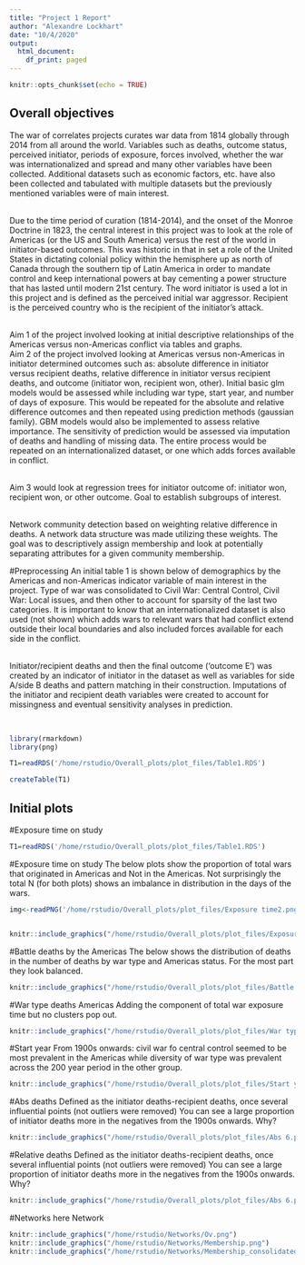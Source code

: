 ```yaml
---
title: "Project 1 Report"
author: "Alexandre Lockhart"
date: "10/4/2020"
output:
  html_document:
    df_print: paged
---
```


```r
knitr::opts_chunk$set(echo = TRUE)
```

## Overall objectives

The war of correlates projects curates war data from 1814 globally through 2014 from all around the world.  Variables such as deaths, outcome status, perceived initiator, periods of exposure, forces involved, whether the war was internationalized and spread and many other variables have been collected.  Additional datasets such as economic factors, etc. have also been collected and tabulated with multiple datasets but the previously mentioned variables were of main interest.  </br>


</br>
Due to the time period of curation (1814-2014), and the onset of the Monroe Doctrine in 1823, the central interest in this project was to look at the role of Americas (or the US and South America) versus the rest of the world in initiator-based outcomes. This was historic in that in set a role of the United States in dictating colonial policy within the hemisphere up as north of Canada through the southern tip of Latin America in order to mandate control and keep international powers at bay cementing a power structure that has lasted until modern 21st century.  The word initiator is used a lot in this project and is defined as the perceived initial war aggressor. Recipient is the perceived country who is the recipient of the initiator's attack. 
</br>

</br>
Aim 1 of the project involved looking at initial descriptive relationships of the Americas versus non-Americas conflict via tables and graphs.
</br>
Aim 2 of the project involved looking at Americas versus non-Americas in initiator determined outcomes such as: absolute difference in initiator versus recipient deaths, relative difference in initiator versus recipient deaths, and outcome (initiator won, recipient won, other).  Initial basic glm models would be assessed while including war type, start year, and number of days of exposure.  This would be repeated for the absolute and relative difference outcomes and then repeated using prediction methods (gaussian family). GBM models would also be implemented to assess relative importance.  The sensitivity of prediction would be assessed via imputation of deaths and handling of missing data.  The entire process would be repeated on an internationalized dataset, or one which adds forces available in conflict.
</br>


</br>
Aim 3 would look at regression trees for initiator outcome of: initiator won, recipient won, or other outcome. Goal to establish subgroups of interest.
</br>

</br>
Network community detection based on weighting relative difference in deaths.  A network data structure was made utilizing these weights.  The goal was to descriptively assign membership and look at potentially separating attributes for a given community membership.
</br>



#Preprocessing
An initial table 1 is shown below of demographics by the Americas and non-Americas indicator variable of main interest in the project. Type of war was consolidated to Civil War: Central Control, Civil War: Local issues, and then other to account for sparsity of the last two categories. It is important to know that an internationalized dataset is also used (not shown) which adds wars to relevant wars that had conflict extend outside their local boundaries and also included forces available for each side in the conflict.   </br>


</br>
Initiator/recipient deaths and then the final outcome ('outcome E') was created by an indicator of initiator in the dataset as well as variables for side A/side B deaths and pattern matching in their construction.  Imputations of the initiator and recipient death variables were created to account for missingness and eventual sensitivity analyses in prediction.   

</br>

```r
library(rmarkdown)
library(png)

T1=readRDS('/home/rstudio/Overall_plots/plot_files/Table1.RDS')

createTable(T1)
```


## Initial plots


#Exposure time on study

```r
T1=readRDS('/home/rstudio/Overall_plots/plot_files/Table1.RDS')

```



#Exposure time on study
The below plots show the proportion of total wars that originated in Americas and Not in the Americas. Not surprisingly the total N (for both plots) shows an imbalance in distribution in the days of the wars.

```r
img<-readPNG('/home/rstudio/Overall_plots/plot_files/Exposure time2.png')


knitr::include_graphics("/home/rstudio/Overall_plots/plot_files/Exposure time2.png")

```

#Battle deaths by the Americas
The below shows the distribution of deaths in the number of deaths by war type and Americas status.  For the most part they look balanced.

```r

knitr::include_graphics("/home/rstudio/Overall_plots/plot_files/Battle deaths Both3.png")

```


#War type deaths Americas
Adding the component of total war exposure time but no clusters pop out.

```r

knitr::include_graphics("/home/rstudio/Overall_plots/plot_files/War type deaths Americas 4.png")

```


#Start year 
From 1900s onwards: civil war fo central control seemed to be most prevalent in the Americas while diversity of war type was prevalent across the 200 year period in the other group.
```r

knitr::include_graphics("/home/rstudio/Overall_plots/plot_files/Start year 5.png")

```


#Abs deaths 
Defined as the initiator deaths-recipient deaths, once several influential points (not outliers were removed) You can see a large proportion of initiator deaths more in the negatives from the 1900s onwards. Why?
```r

knitr::include_graphics("/home/rstudio/Overall_plots/plot_files/Abs 6.png")

```


#Relative deaths 
Defined as the initiator deaths-recipient deaths, once several influential points (not outliers were removed) You can see a large proportion of initiator deaths more in the negatives from the 1900s onwards. Why?
```r

knitr::include_graphics("/home/rstudio/Overall_plots/plot_files/Abs 6.png")

```




#Networks here
Network
```r

knitr::include_graphics("/home/rstudio/Networks/Ov.png")
knitr::include_graphics("/home/rstudio/Networks/Membership.png")
knitr::include_graphics("/home/rstudio/Networks/Membership_consolidated.png")


```

